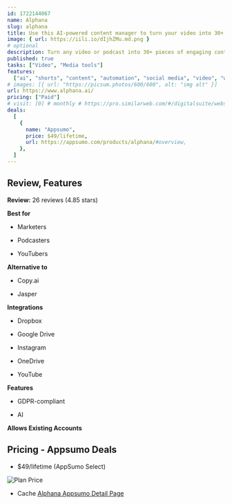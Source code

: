 ```yaml
---
id: 1722144067
name: Alphana
slug: alphana
title: Use this AI-powered content manager to turn your video into 30+ content types in record time
image: { url: https://iili.io/dIjhZMu.md.png }
# optional
description: Turn any video or podcast into 30+ pieces of engaging contentAutomate your content creation process for LinkedIn posts, short-form clips, blogs, and more with AI cards
published: true
tasks: ["Video", "Media tools"]
features:
  ["ai", "shorts", "content", "automation", "social media", "video", "writing"]
# images: [{ url: "https://picsum.photos/600/600", alt: "img alt" }]
url: https://www.alphana.ai/
pricing: ["Paid"]
# visit: [0] # monthly # https://pro.similarweb.com/#/digitalsuite/websiteanalysis/home
deals:
  [
    {
      name: "Appsumo",
      price: $49/lifetime,
      url: https://appsumo.com/products/alphana/#overview,
    },
  ]
---
```


## Review, Features

**Review:** 26 reviews (4.85 stars)

**Best for**

- Marketers

- Podcasters

- YouTubers

**Alternative to**

- Copy.ai

- Jasper

**Integrations**

- Dropbox

- Google Drive

- Instagram

- OneDrive

- YouTube

**Features**

- GDPR-compliant

- AI

**Allows Existing Accounts**

## Pricing - Appsumo Deals

- $49/lifetime (AppSumo Select)

<Img src="https://iili.io/dIwAP6X.png" alt="Plan Price" />

- Cache [Alphana Appsumo Detail Page](https://iili.io/dIwYdFt.png)
